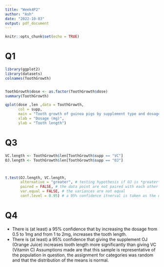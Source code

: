 ```yaml
---
title: "Week4P2"
author: "Ash"
date: "2022-10-03"
output: pdf_document
---
```


```r
knitr::opts_chunk$set(echo = TRUE)
```


# Q1

```r
library(ggplot2)
library(datasets)
colnames(ToothGrowth)


ToothGrowth$dose <- as.factor(ToothGrowth$dose)
summary(ToothGrowth)

qplot(dose ,len ,data = ToothGrowth, 
      col = supp, 
      main = "Tooth growth of guinea pigs by supplement type and dosage (mg)", 
      xlab = "Dosage (mg)", 
      ylab = "Tooth length")
```


# Q3

```r
VC.length <- ToothGrowth$len[ToothGrowth$supp == "VC"]
OJ.length <- ToothGrowth$len[ToothGrowth$supp == "OJ"]



t.test(OJ.length, VC.length, 
       alternative = "greater", # testing hypothesis if OJ is *greater* than VC
       paired = FALSE, # the data point are not paired with each other
       var.equal = FALSE, # the variances are not equal
       conf.level = 0.95) # a 95% confidence itnerval is taken as the default if nothing else is defined

```

# Q4


- There is (at least) a 95% confidence that by increasing the dosage from 0.5 to 1mg and from 1 to 2mg, increases the tooth length.
- There is (at least) a 95% confidence that giving the supplement OJ (Orange Juice) increases tooth length more significantly than giving VC (Vitamin C) Assumptions made are that this sample is representative of the population in question, the assignment for categories was random and that the distribution of the means is normal.



